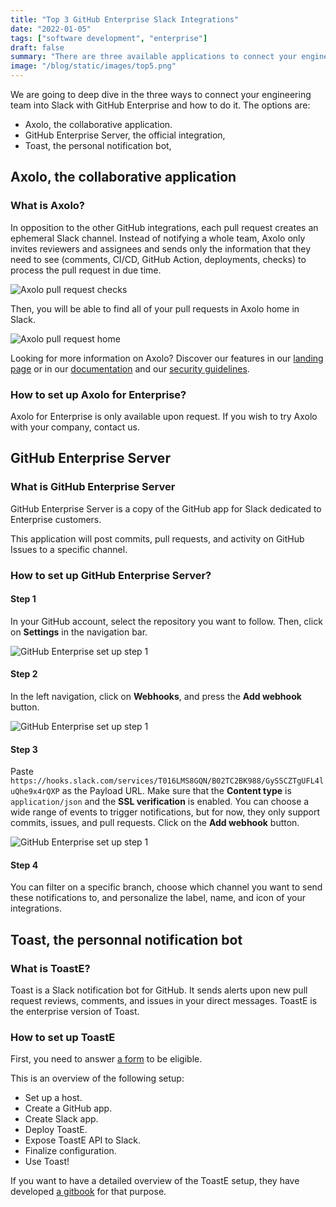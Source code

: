 ```yaml
---
title: "Top 3 GitHub Enterprise Slack Integrations"
date: "2022-01-05"
tags: ["software development", "enterprise"]
draft: false
summary: "There are three available applications to connect your engineering team in Slack with GitHub Enterprise. Learn more about how they work and how to set them up in our article."
image: "/blog/static/images/top5.png"
---
```


We are going to deep dive in the three ways to connect your engineering team into Slack with GitHub Enterprise and how to do it. The options are:

- Axolo, the collaborative application.
- GitHub Enterprise Server, the official integration,
- Toast, the personal notification bot,

## Axolo, the collaborative application

### What is Axolo?

In opposition to the other GitHub integrations, each pull request creates an ephemeral Slack channel. Instead of notifying a whole team, Axolo only invites reviewers and assignees and sends only the information that they need to see (comments, CI/CD, GitHub Action, deployments, checks) to process the pull request in due time.

<div style={{ display: "flex", justifyContent: "center" }}>
  <img
    src="https://axolo.s3.eu-west-3.amazonaws.com/communication/landing/pr_checks.png"
    alt="Axolo pull request checks"
    style={{ maxWidth: "550px" }}
  />
</div>

Then, you will be able to find all of your pull requests in Axolo home in Slack.

<div style={{ display: "flex", justifyContent: "center" }}>
  <img
    src="https://axolo.co/images/slack_home_axolo.png"
    alt="Axolo pull request home"
    style={{ maxWidth: "450px" }}
  />
</div>

Looking for more information on Axolo? Discover our features in our [landing page](https://axolo.co) or in our [documentation](https://axolo.co/docs) and our [security guidelines](https://axolo.co/security).

### How to set up Axolo for Enterprise?

Axolo for Enterprise is only available upon request. If you wish to try Axolo with your company, contact us.

<EnterpriseEmailInput source="top github enterprise slack article" />

## GitHub Enterprise Server

### What is GitHub Enterprise Server

GitHub Enterprise Server is a copy of the GitHub app for Slack dedicated to Enterprise customers.

This application will post commits, pull requests, and activity on GitHub Issues to a specific channel.

### How to set up GitHub Enterprise Server?

#### Step 1

In your GitHub account, select the repository you want to follow. Then, click on **Settings** in the navigation bar.

<div style={{ display: "flex", justifyContent: "center" }}>
  <img
    src="https://axolo.s3.eu-west-3.amazonaws.com/communication/blog/github_step1.png"
    alt="GitHub Enterprise set up step 1"
    style={{ maxWidth: "450px" }}
  />
</div>

#### Step 2

In the left navigation, click on **Webhooks**, and press the **Add webhook** button.

<div style={{ display: "flex", justifyContent: "center" }}>
  <img
    src="https://axolo.s3.eu-west-3.amazonaws.com/communication/blog/github_step2.png"
    alt="GitHub Enterprise set up step 1"
    style={{ maxWidth: "550px" }}
  />
</div>

#### Step 3

Paste `https://hooks.slack.com/services/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` as the Payload URL. Make sure that the **Content type** is `application/json` and the **SSL verification** is enabled. You can choose a wide range of events to trigger notifications, but for now, they only support commits, issues, and pull requests. Click on the **Add webhook** button.

<div style={{ display: "flex", justifyContent: "center" }}>
  <img
    src="https://axolo.s3.eu-west-3.amazonaws.com/communication/blog/github_step3.png"
    alt="GitHub Enterprise set up step 1"
    style={{ maxWidth: "450px" }}
  />
</div>

#### Step 4

You can filter on a specific branch, choose which channel you want to send these notifications to, and personalize the label, name, and icon of your integrations.

## Toast, the personnal notification bot

### What is ToastE?

Toast is a Slack notification bot for GitHub. It sends alerts upon new pull request reviews, comments, and issues in your direct messages. ToastE is the enterprise version of Toast.

### How to set up ToastE

First, you need to answer <a
            href="https://docs.google.com/forms/d/e/1FAIpQLSeM6_sqr3Rkjm-OlgB-U9513VAi_mVs0kildlHz0wUGqz5k-g/viewform"
            rel="noopener noreferrer nofollow"
            target="_blank">a form</a> to be eligible.

This is an overview of the following setup:

- Set up a host.
- Create a GitHub app.
- Create Slack app.
- Deploy ToastE.
- Expose ToastE API to Slack.
- Finalize configuration.
- Use Toast!

If you want to have a detailed overview of the ToastE setup, they have developed <a
            href="https://toast-enterprise.gitbook.io/toaste/"
            rel="noopener noreferrer nofollow"
            target="_blank">a gitbook</a> for that purpose.
